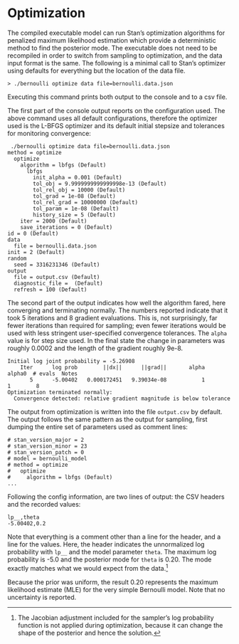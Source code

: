 # Optimization

The compiled executable model can run Stan’s optimization algorithms
for penalized maximum likelihood estimation which provide a
deterministic method to find the posterior mode.
The executable does not need to be
recompiled in order to switch from sampling to optimization, and the
data input format is the same. The following is a minimal call to
Stan's optimizer using defaults for everything but the location of the
data file.

```
> ./bernoulli optimize data file=bernoulli.data.json
```

Executing this command prints both output to the console and
to a csv file.

The first part of the console output reports on the configuration used.
The above command uses all default configurations, therefore the optimizer
used is the L-BFGS optimizer and its default initial stepsize and
tolerances for monitoring convergence:
```
 ./bernoulli optimize data file=bernoulli.data.json
method = optimize
  optimize
    algorithm = lbfgs (Default)
      lbfgs
        init_alpha = 0.001 (Default)
        tol_obj = 9.9999999999999998e-13 (Default)
        tol_rel_obj = 10000 (Default)
        tol_grad = 1e-08 (Default)
        tol_rel_grad = 10000000 (Default)
        tol_param = 1e-08 (Default)
        history_size = 5 (Default)
    iter = 2000 (Default)
    save_iterations = 0 (Default)
id = 0 (Default)
data
  file = bernoulli.data.json
init = 2 (Default)
random
  seed = 3316231346 (Default)
output
  file = output.csv (Default)
  diagnostic_file =  (Default)
  refresh = 100 (Default)
```

The second part of the
output indicates how well the algorithm fared, here converging and
terminating normally. The numbers reported indicate that it took 5
iterations and 8 gradient evaluations.
This is, not surprisingly, far fewer iterations than required
for sampling; even fewer iterations would be used with less stringent
user-specified convergence tolerances.
The `alpha` value is for step size used. 
In the final state the change in parameters was roughly 0.0002
and the length of the gradient roughly 9e-8.

```
Initial log joint probability = -5.26908
    Iter      log prob        ||dx||      ||grad||       alpha      alpha0  # evals  Notes 
       5      -5.00402   0.000172451   9.39034e-08           1           1        8   
Optimization terminated normally: 
  Convergence detected: relative gradient magnitude is below tolerance
```

The output from optimization is written into the file
`output.csv` by default. The output follows the same pattern as
the output for sampling, first dumping the entire set of parameters
used as comment lines:

```
# stan_version_major = 2
# stan_version_minor = 23
# stan_version_patch = 0
# model = bernoulli_model
# method = optimize
#   optimize
#     algorithm = lbfgs (Default)
...
```

Following the config information, are two lines of output:
the CSV headers and the recorded values:

```
lp__,theta
-5.00402,0.2
```

Note that everything is a comment other than a line for the header,
and a line for the values. Here, the header indicates the unnormalized
log probability with `lp__` and the model parameter
`theta`. The maximum log probability is -5.0 and the posterior
mode for `theta` is 0.20. The mode exactly matches what we would
expect from the data.^[The Jacobian adjustment included for the sampler's log
probability function is not applied during optimization, because it
can  change the shape of the posterior and hence the solution.]

Because the prior was uniform, the result 0.20 represents the maximum
likelihood estimate (MLE) for the very simple Bernoulli model. Note
that no uncertainty is reported.
